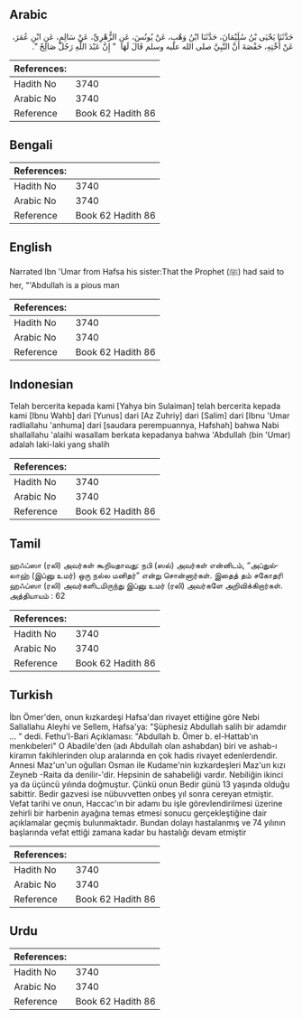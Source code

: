 ## Arabic


<div dir="rtl" lang="ar" style={{fontSize:'larger',backgroundColor:'#f8f9fa',padding:20}}>
حَدَّثَنَا يَحْيَى بْنُ سُلَيْمَانَ، حَدَّثَنَا ابْنُ وَهْبٍ، عَنْ يُونُسَ، عَنِ الزُّهْرِيِّ، عَنْ سَالِمٍ، عَنِ ابْنِ عُمَرَ، عَنْ أُخْتِهِ، حَفْصَةَ أَنَّ النَّبِيَّ صلى الله عليه وسلم قَالَ لَهَا ‏ "‏ إِنَّ عَبْدَ اللَّهِ رَجُلٌ صَالِحٌ ‏"‏‏.‏
</div>
<div style={{backgroundColor:'#f8f9fa',padding:20, marginBottom: 10}}><table> <thead> <tr> <th>References:</th> <th></th> </tr> </thead> <tbody><tr><td>Hadith No</td><td>3740</td></tr><tr><td>Arabic No</td><td>3740</td></tr><tr><td>Reference</td><td>Book 62 Hadith 86</td></tr></tbody></table></div>

## Bengali


<div dir="ltr" lang="bn" style={{fontSize:'larger',backgroundColor:'#f8f9fa',padding:20}}>

</div>
<div style={{backgroundColor:'#f8f9fa',padding:20, marginBottom: 10}}><table> <thead> <tr> <th>References:</th> <th></th> </tr> </thead> <tbody><tr><td>Hadith No</td><td>3740</td></tr><tr><td>Arabic No</td><td>3740</td></tr><tr><td>Reference</td><td>Book 62 Hadith 86</td></tr></tbody></table></div>

## English


<div dir="ltr" lang="en" style={{fontSize:'larger',backgroundColor:'#f8f9fa',padding:20}}>
Narrated Ibn 'Umar from Hafsa his sister:That the Prophet (ﷺ) had said to her, "'Abdullah is a pious man
</div>
<div style={{backgroundColor:'#f8f9fa',padding:20, marginBottom: 10}}><table> <thead> <tr> <th>References:</th> <th></th> </tr> </thead> <tbody><tr><td>Hadith No</td><td>3740</td></tr><tr><td>Arabic No</td><td>3740</td></tr><tr><td>Reference</td><td>Book 62 Hadith 86</td></tr></tbody></table></div>

## Indonesian


<div dir="ltr" lang="id" style={{fontSize:'larger',backgroundColor:'#f8f9fa',padding:20}}>
Telah bercerita kepada kami [Yahya bin Sulaiman] telah bercerita kepada kami [Ibnu Wahb] dari [Yunus] dari [Az Zuhriy] dari [Salim] dari [Ibnu 'Umar radliallahu 'anhuma] dari [saudara perempuannya, Hafshah] bahwa Nabi shallallahu 'alaihi wasallam berkata kepadanya bahwa 'Abdullah (bin 'Umar) adalah laki-laki yang shalih
</div>
<div style={{backgroundColor:'#f8f9fa',padding:20, marginBottom: 10}}><table> <thead> <tr> <th>References:</th> <th></th> </tr> </thead> <tbody><tr><td>Hadith No</td><td>3740</td></tr><tr><td>Arabic No</td><td>3740</td></tr><tr><td>Reference</td><td>Book 62 Hadith 86</td></tr></tbody></table></div>

## Tamil


<div dir="ltr" lang="ta" style={{fontSize:'larger',backgroundColor:'#f8f9fa',padding:20}}>
ஹஃப்ஸா (ரலி) அவர்கள் கூறியதாவது: நபி (ஸல்) அவர்கள் என்னிடம், “அப்துல்லாஹ் (இப்னு உமர்) ஒரு நல்ல மனிதர்” என்று சொன்னார்கள். இதைத் தம் சகோதரி ஹஃப்ஸா (ரலி) அவர்களிடமிருந்து இப்னு உமர் (ரலி) அவர்களே அறிவிக்கிறார்கள். அத்தியாயம் : 62
</div>
<div style={{backgroundColor:'#f8f9fa',padding:20, marginBottom: 10}}><table> <thead> <tr> <th>References:</th> <th></th> </tr> </thead> <tbody><tr><td>Hadith No</td><td>3740</td></tr><tr><td>Arabic No</td><td>3740</td></tr><tr><td>Reference</td><td>Book 62 Hadith 86</td></tr></tbody></table></div>

## Turkish


<div dir="ltr" lang="tr" style={{fontSize:'larger',backgroundColor:'#f8f9fa',padding:20}}>
İbn Ömer'den, onun kızkardeşi Hafsa'dan rivayet ettiğine göre Nebi Sallallahu Aleyhi ve Sellem, Hafsa'ya: "Şüphesiz Abdullah salih bir adamdır ... " dedi. Fethu'l-Bari Açıklaması: "Abdullah b. Ömer b. el-Hattab'ın menkıbeleri" O Abadile'den (adı Abdullah olan ashabdan) biri ve ashab-ı kiramın fakihlerinden olup aralarında en çok hadis rivayet edenlerdendir. Annesi Maz'un'un oğulları Osman ile Kudame'nin kızkardeşleri Maz'un kızı Zeyneb -Raita da denilir-'dir. Hepsinin de sahabeliği vardır. Nebiliğin ikinci ya da üçüncü yılında doğmuştur. Çünkü onun Bedir günü 13 yaşında olduğu sabittir. Bedir gazvesi ise nübuvvetten onbeş yıl sonra cereyan etmiştir. Vefat tarihi ve onun, Haccac'ın bir adamı bu işle görevlendirilmesi üzerine zehirli bir harbenin ayağına temas etmesi sonucu gerçekleştiğine dair açıklamalar geçmiş bulunmaktadır. Bundan dolayı hastalanmış ve 74 yılının başlarında vefat ettiği zamana kadar bu hastalığı devam etmiştir
</div>
<div style={{backgroundColor:'#f8f9fa',padding:20, marginBottom: 10}}><table> <thead> <tr> <th>References:</th> <th></th> </tr> </thead> <tbody><tr><td>Hadith No</td><td>3740</td></tr><tr><td>Arabic No</td><td>3740</td></tr><tr><td>Reference</td><td>Book 62 Hadith 86</td></tr></tbody></table></div>

## Urdu


<div dir="rtl" lang="ur" style={{fontSize:'larger',backgroundColor:'#f8f9fa',padding:20}}>

</div>
<div style={{backgroundColor:'#f8f9fa',padding:20, marginBottom: 10}}><table> <thead> <tr> <th>References:</th> <th></th> </tr> </thead> <tbody><tr><td>Hadith No</td><td>3740</td></tr><tr><td>Arabic No</td><td>3740</td></tr><tr><td>Reference</td><td>Book 62 Hadith 86</td></tr></tbody></table></div>